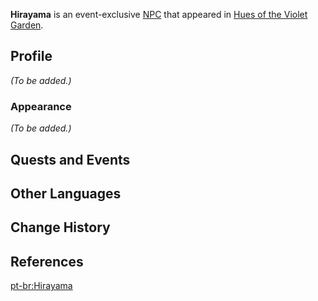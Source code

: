 {{Meta
<!-- Remove this template after adding the missing info -->
|missing_NPC_profile  = yes
}}
{{Character Infobox
|type             = Event NPC
|image            = NPC Hirayama.png
|region           = Inazuma
|location         = Inazuma
|title            = Yae Publishing House Editor-in-Chief
|affiliation      = Yae Publishing House
|voiceEN          = [[imdb:nm7112120|Bradley Gareth]]<ref>Twitter: [https://twitter.com/anime_brother/status/1512500454730739724 EN VA Self Announcement]</ref>
|voiceCN          = 
|voiceJP          = 
}}
'''Hirayama''' is an event-exclusive [[NPC]] that appeared in [[Hues of the Violet Garden]].
<!--
==Location==
<gallery>
NPC Location Hirayama.png|Hirayama's location
NPC Location Hirayama Context.png|Additional context
</gallery>
-->

==Profile==
<!--detailed story/lore information goes here-->
''(To be added.)''

===Appearance===
''(To be added.)''

==Quests and Events==
{{Quests and Events}}

==Other Languages==
{{Other Languages|default_hidden = 1
|en      = Hirayama
|zhs     = 平山
|zhs_rm  = Píngshān
|zht     = 平山
|zht_rm  = Píngshān
|ja      = 平山
|ja_rm   = Hirayama
|ko      = 히라야마
|es      = Hirayama
|fr      = Hirayama
|ru      = Хираяма
|th      = Hirayama
|vi      = Hirayama
|de      = Hirayama
|id      = Hirayama
|pt      = Hirayama
}}

==Change History==
{{Change History|2.6}}

==References==
{{Reflist}}

[[pt-br:Hirayama]]